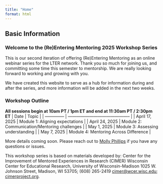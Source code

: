 ```yaml
---
title: "Home"
format: html
---
```


## Basic Information

### Welcome to the (Re)Entering Mentoring 2025 Workshop Series

This is our second iteration of offering (Re)Entering Mentoring as an online webinar series for the LTER network. Thank you so much for joining us, and committing some time this semester to mentorship. We are really looking forward to working and growing with you.

We have created this website to serve as a hub for information during and after the series, and more information will be added in the next two weeks. 

### Workshop Outline

**All sessions begin at 10am PT / 1pm ET and end at 11:30am PT / 2:30pm ET**
| Date           |          Topic                               |
| -------------- | -------------------------------------------- |
| April 17, 2025 | Module 1: Aligning expectations              |
| April 24, 2025 | Module 2: Communication/Mentoring challenges |
| May 1, 2025    | Module 3: Assessing understanding            |
| May 7, 2025    | Module 4: Mentoring Across Difference        |


More details coming soon. Please reach out to [Molly Phillips](mailto:mphillips@nceas.ucsb.edu) if you have any questions or issues.

This workshop series is based on materials developed by: Center for the Improvement of Mentored Experiences in Research (CIMER) Wisconsin Center for Educational Research, University of Wisconsin-Madison 1025 W. Johnson Street, Madison, WI 53705; (608) 265-2419 [cimer@wcer.wisc.edu](cimer@wcer.wisc.edu); [cimerproject.org](https://cimerproject.org/).
